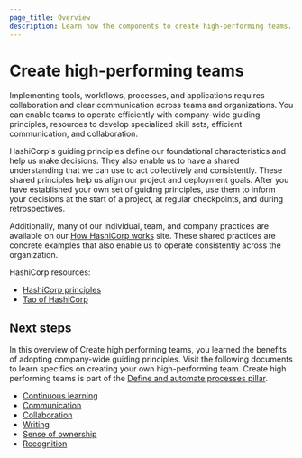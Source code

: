 ```yaml
---
page_title: Overview
description: Learn how the components to create high-performing teams.
---
```


# Create high-performing teams

Implementing tools, workflows, processes, and applications requires collaboration and clear communication across teams and organizations. You can enable teams to operate efficiently with company-wide guiding principles, resources to develop specialized skill sets, efficient communication, and collaboration.

HashiCorp's guiding principles define our foundational characteristics and help us make decisions. They also enable us to have a shared understanding that we can use to act collectively and consistently. These shared principles help us align our project and deployment goals. After you have established your own set of guiding principles, use them to inform your decisions at the start of a project, at regular checkpoints, and during retrospectives.

Additionally, many of our individual, team, and company practices are available on our [How HashiCorp works](https://works.hashicorp.com/) site. These shared practices are concrete examples that also enable us to operate consistently across the organization.

HashiCorp resources:

- [HashiCorp principles](https://www.hashicorp.com/company/principles)
- [Tao of HashiCorp](https://www.hashicorp.com/en/tao-of-hashicorp)

## Next steps

In this overview of Create high performing teams, you learned the benefits of adopting company-wide guiding principles. Visit the following documents to learn specifics on creating your own high-performing team. Create high performing teams is part of the [Define and automate processes pillar](/well-architected-framework/define-and-automate-processes).

- [Continuous learning](/well-architected-framework/define-and-automate-processes/create-high-performing-teams/continuous-learning)
- [Communication](/well-architected-framework/define-and-automate-processes/create-high-performing-teams/communication)
- [Collaboration](/well-architected-framework/define-and-automate-processes/create-high-performing-teams/collaboration)
- [Writing](/well-architected-framework/define-and-automate-processes/create-high-performing-teams/writing)
- [Sense of ownership](/well-architected-framework/define-and-automate-processes/create-high-performing-teams/sense-of-ownership)
- [Recognition](/well-architected-framework/define-and-automate-processes/create-high-performing-teams/recognition)
